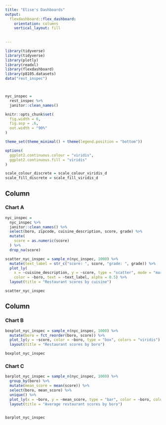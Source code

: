 ```yaml
---
title: "Elise's Dashboards"
output: 
  flexdashboard::flex_dashboard:
    orientation: columns
    vertical_layout: fill
    
    
---
```


```r
library(tidyverse)
library(tidyverse)
library(plotly)
library(readxl)
library(flexdashboard)
library(p8105.datasets)
data("rest_inspec")



nyc_inspec = 
  rest_inspec %>%
  janitor::clean_names()
```


```r
knitr::opts_chunk$set(
  fig.width = 6,
  fig.asp = .6,
  out.width = "90%"
)

theme_set(theme_minimal() + theme(legend.position = "bottom"))

options(
  ggplot2.continuous.colour = "viridis",
  ggplot2.continuous.fill = "viridis"
)

scale_colour_discrete = scale_colour_viridis_d
scale_fill_discrete = scale_fill_viridis_d

```


Column {data-width=650}
-----------------------------------------------------------------------

### Chart A

```r
nyc_inspec = 
  nyc_inspec %>%
  janitor::clean_names() %>%
  select(boro, zipcode, cuisine_description, score, grade) %>%
  mutate(
    score = as.numeric(score)
  ) %>%
  drop_na(score)

scatter_nyc_inspec = sample_n(nyc_inspec, 1000) %>%
  mutate(text_label = str_c("score: ", score, "grade: ", grade)) %>%
  plot_ly(
    x = ~cuisine_description, y = ~score, type = "scatter", mode = "markers",
    color = ~boro, text = ~text_label, alpha = 0.5) %>%
  layout(title = "Restaurant scores by cuisine")

scatter_nyc_inspec
```

Column {data-width=350}
-----------------------------------------------------------------------

### Chart B

```r
boxplot_nyc_inspec = sample_n(nyc_inspec, 1000) %>%
  mutate(boro = fct_reorder(boro, score)) %>%
  plot_ly(y = ~score, color = ~boro, type = "box", colors = "viridis") %>%
  layout(title = "Restaurant scores by boro")

boxplot_nyc_inspec
```

### Chart C

```r


barplot_nyc_inspec = sample_n(nyc_inspec, 1000) %>%
  group_by(boro) %>%
  mutate(mean_score = mean(score)) %>%
  select(boro, mean_score) %>%
  unique() %>%
  plot_ly(x = ~boro, y = ~mean_score, type = "bar", color = ~boro, colors = "viridis") %>%
  layout(title = "Average restaurant scores by boro")
  

barplot_nyc_inspec
```